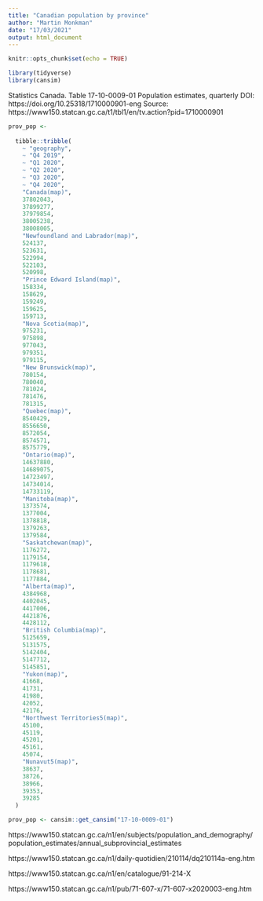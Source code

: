 ```yaml
---
title: "Canadian population by province"
author: "Martin Monkman"
date: "17/03/2021"
output: html_document
---
```


```r
knitr::opts_chunk$set(echo = TRUE)
```




```r
library(tidyverse)
library(cansim)
```



Statistics Canada. Table 17-10-0009-01  Population estimates, quarterly
DOI: https://doi.org/10.25318/1710000901-eng
Source:  https://www150.statcan.gc.ca/t1/tbl1/en/tv.action?pid=1710000901


```r

prov_pop <-
  
  tibble::tribble(
    ~ "geography",
    ~ "Q4 2019",
    ~ "Q1 2020",
    ~ "Q2 2020",
    ~ "Q3 2020",
    ~ "Q4 2020",
    "Canada(map)",
    37802043,
    37899277,
    37979854,
    38005238,
    38008005,
    "Newfoundland and Labrador(map)",
    524137,
    523631,
    522994,
    522103,
    520998,
    "Prince Edward Island(map)",
    158334,
    158629,
    159249,
    159625,
    159713,
    "Nova Scotia(map)",
    975231,
    975898,
    977043,
    979351,
    979115,
    "New Brunswick(map)",
    780154,
    780040,
    781024,
    781476,
    781315,
    "Quebec(map)",
    8540429,
    8556650,
    8572054,
    8574571,
    8575779,
    "Ontario(map)",
    14637880,
    14689075,
    14723497,
    14734014,
    14733119,
    "Manitoba(map)",
    1373574,
    1377004,
    1378818,
    1379263,
    1379584,
    "Saskatchewan(map)",
    1176272,
    1179154,
    1179618,
    1178681,
    1177884,
    "Alberta(map)",
    4384968,
    4402045,
    4417006,
    4421876,
    4428112,
    "British Columbia(map)",
    5125659,
    5131575,
    5142404,
    5147712,
    5145851,
    "Yukon(map)",
    41668,
    41731,
    41980,
    42052,
    42176,
    "Northwest Territories5(map)",
    45100,
    45119,
    45201,
    45161,
    45074,
    "Nunavut5(map)",
    38637,
    38726,
    38966,
    39353,
    39285
  )

```


```r
prov_pop <- cansim::get_cansim("17-10-0009-01")
```

https://www150.statcan.gc.ca/n1/en/subjects/population_and_demography/population_estimates/annual_subprovincial_estimates

https://www150.statcan.gc.ca/n1/daily-quotidien/210114/dq210114a-eng.htm

https://www150.statcan.gc.ca/n1/en/catalogue/91-214-X

https://www150.statcan.gc.ca/n1/pub/71-607-x/71-607-x2020003-eng.htm


